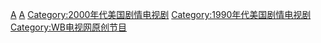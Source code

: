 {{catmain}}

[[Category:美國動作電視劇|A]]
[[Category:狼人题材电视剧|A]]
[[Category:2000年代美国剧情电视剧|Category:2000年代美国剧情电视剧]]
[[Category:1990年代美国剧情电视剧|Category:1990年代美国剧情电视剧]]
[[Category:WB电视网原创节目|Category:WB电视网原创节目]]